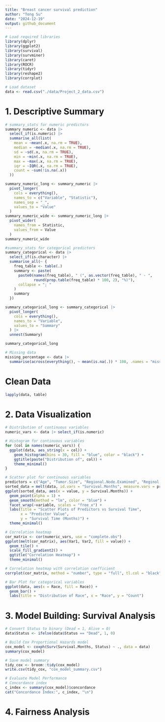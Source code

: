 ```yaml
---
title: "Breast cancer survival prediction"
author: "Tong Su"
date: "2024-12-19"
output: github_document
---
```


```r
# Load required libraries
library(dplyr)
library(ggplot2)
library(survival)
library(survminer)
library(caret)
library(ROCR)
library(tidyr)
library(reshape2)
library(corrplot)
```

```r
# Load dataset
data <- read.csv("./data/Project_2_data.csv")
```

# 1. Descriptive Summary
```r
# summary_stats for numeric predictors
summary_numeric <- data |> 
  select_if(is.numeric) |>
  summarise_all(list(
    mean = ~mean(.x, na.rm = TRUE), 
    median = ~median(.x, na.rm = TRUE), 
    sd = ~sd(.x, na.rm = TRUE),
    min = ~min(.x, na.rm = TRUE),
    max = ~max(.x, na.rm = TRUE),
    iqr = ~IQR(.x, na.rm = TRUE),
    count = ~sum(!is.na(.x))
  ))

summary_numeric_long <- summary_numeric |> 
  pivot_longer(
    cols = everything(),        
    names_to = c("Variable", "Statistic"), 
    names_sep = "_",            
    values_to = "Value"         
  )
summary_numeric_wide <- summary_numeric_long |> 
  pivot_wider(
    names_from = Statistic,    
    values_from = Value         
  )
summary_numeric_wide

#summary_stats for categorical predictors
summary_categorical <- data |> 
  select_if(is.character) |>   
  summarise_all(~ {
    freq_table <- table(.)
    summary <- paste(
      paste0(names(freq_table), " (", as.vector(freq_table), " - ", 
             round(prop.table(freq_table) * 100, 2), "%)"), 
      collapse = "; "
    )
    summary
  })

summary_categorical_long <- summary_categorical |> 
  pivot_longer(
    cols = everything(), 
    names_to = "Variable",
    values_to = "Summary"
  ) |> 
  unnest(Summary)

summary_categorical_long

# Missing data
missing_percentage <- data |> 
  summarise(across(everything(), ~ mean(is.na(.)) * 100, .names = "missing_pct_{.col}"))

```
# Clean Data

```r
lapply(data, table)
```

# 2. Data Visualization
```r
# Distribution of continuous variables
numeric_vars <- data |> select_if(is.numeric)

# Histogram for continuous variables
for (col in names(numeric_vars)) {
  ggplot(data, aes_string(x = col)) +
    geom_histogram(bins = 30, fill = "blue", color = "black") +
    ggtitle(paste("Distribution of", col)) +
    theme_minimal()
}

# Scatter plot for continuous variables
predictors = c("Age", "Tumor.Size", "Regional.Node.Examined", "Reginol.Node.Positive")
sorted_data = melt(data, id.vars = "Survival.Months", measure.vars = predictors)
ggplot(sorted_data, aes(x = value, y = Survival.Months)) +
  geom_point(alpha = 1) +
  geom_smooth(method = "lm", color = "blue") +
  facet_wrap(~variable, scales = "free_x") +  
  labs(title = "Scatter Plots of Predictors vs Survival Time",
       x = "Predictor Value",
       y = "Survival Time (Months)") +
  theme_minimal()

# Correlation heatmap
cor_matrix <- cor(numeric_vars, use = "complete.obs")
ggplot(melt(cor_matrix), aes(Var1, Var2, fill = value)) + 
  geom_tile() + 
  scale_fill_gradient2() + 
  ggtitle("Correlation Heatmap") + 
  theme_minimal()

# Correlation heatmap with correlation coefficient
corrplot(cor_matrix, method = "number", type = "full", tl.col = "black", tl.srt = 45, title = "Correlation Heatmap")

# Bar Plot for categorical variables
ggplot(data, aes(x = Race, fill = Race)) +
  geom_bar() +
  labs(title = "Distribution of Race", x = "Race", y = "Count")
```

# 3. Model Building: Survival Analysis
```r
# Convert Status to binary (Dead = 1, Alive = 0)
data$Status <- ifelse(data$Status == "Dead", 1, 0)

# Build Cox Proportional Hazards model
cox_model <- coxph(Surv(Survival.Months, Status) ~ ., data = data)
summary(cox_model)

# Save model summary
tidy_cox <- broom::tidy(cox_model)
write.csv(tidy_cox, "cox_model_summary.csv")

# Evaluate Model Performance
# Concordance index
c_index <- summary(cox_model)$concordance
cat("Concordance Index:", c_index, "\n")
```

# 4. Fairness Analysis


